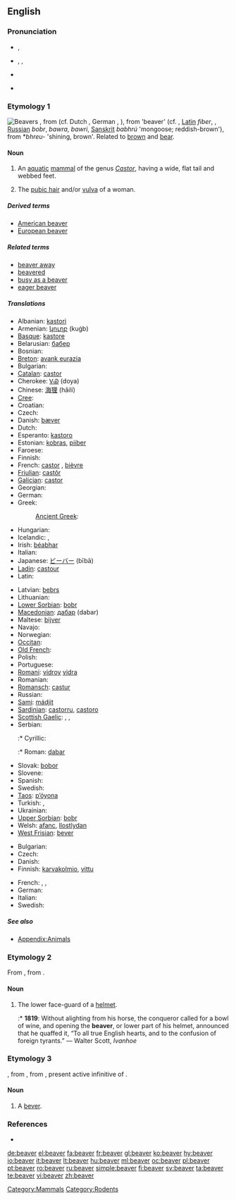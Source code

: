 {{wikipedia}}
==English==

===Pronunciation===
* {{a|RP}} {{IPA|/ˈbiːvə/}}, {{SAMPA|/"bi:v@/}}
* {{a|US}} {{enPR|bēʹvər}}, {{IPA|/ˈbiːvɚ/}}, {{SAMPA|/"bi:v@`/}}
* {{audio|en-us-beaver.ogg|Audio (US)}}
*: {{rhymes|iːvə(r)}}
* {{homophones|Belvoir|bever}}

===Etymology 1===
[[Image:Biber-drawing.jpg|thumb|Beavers]]
{{etyl|ang|en}} {{term|beofor|lang=ang}}, from {{proto|Germanic|ƀeƀruz|lang=en}} (cf. Dutch {{term|bever|lang=nl}}, German {{term|Biber|lang=de}}, {{etyl|sv|-}} {{term|bäver}}), from {{proto|Indo-European|bhébhrus}} 'beaver' (cf. {{etyl|cy|-}} {{term|befer}}, [[Latin]] ''fiber'', {{etyl|lt|-}} {{term|bẽbras|lang=lt}}, [[Russian]] ''bobr'', {{etyl|ae|-}} ''bawra, bawri'', [[Sanskrit]] ''babhrú'' 'mongoose; reddish-brown'), from *''bhreu-'' 'shining, brown'. Related to [[brown]] and [[bear]].

====Noun====
{{en-noun|pl2=beaver}}

# An [[aquatic]] [[mammal]] of the genus ''[[Castor]]'', having a wide, flat tail and webbed feet.
# {{context|coarse|slang}} The [[pubic hair]] and/or [[vulva]] of a woman.

=====Derived terms=====
* [[American beaver]]
* [[European beaver]]

=====Related terms=====
* [[beaver away]]
* [[beavered]]
* [[busy as a beaver]]
* [[eager beaver]]

=====Translations=====
{{trans-top|aquatic mammal}}
* Albanian: [[kastori]]
* Armenian: [[կուղբ]] (kuġb)
* [[Basque]]: [[kastore]]
* Belarusian: [[бабер]] {{m}}
* Bosnian: {{t-|bs|dabar|m}}
* [[Breton]]: [[avank eurazia]]
* Bulgarian: {{t+|bg|бобър|m|tr=bober}}
* [[Catalan]]: [[castor]]
* Cherokee: [[ᏙᏯ]] (doya)
* Chinese: [[海狸]] (hǎilí)
* [[Cree]]: {{t|cr|amisk|sc=Cans|xs=Cree}}
* Croatian: {{t+|hr|dabar|m}}
* Czech: {{t+|cs|bobr|m}}
* Danish: [[bæver]]
* Dutch: {{t+|nl|bever|m}}
* Esperanto: [[kastoro]]
* Estonian: [[kobras]], [[piiber]] {{qualifier|archaic}}
* Faroese: {{t-|fo|bævur|m|xs=Faroese}}
* Finnish: {{t+|fi|majava}}
* French: [[castor]] {{m}}, [[bièvre]] {{m}} {{qualifier|archaic}}
* [[Friulian]]: [[castôr]]
* [[Galician]]: [[castor]]
* Georgian: {{t|ka|თახვი|tr=t'axvi|sc=Geor|xs=Georgian}}
* German: {{t+|de|Biber|m}}
* Greek: {{t+|el|κάστορας|m}}
*: [[Ancient Greek]]: {{tø|grc|κάστωρ|m|tr=kastōr|sc=polytonic}}
* Hungarian: {{t+|hu|hód}}
* Icelandic: {{t+|is|bjór|m}},  {{t|is|bifur|m}}
* Irish: [[béabhar]]
* Italian: {{t+|it|castoro|m}}
* Japanese: [[ビーバー]] (bībā)
* [[Ladin]]: [[castour]]
* Latin: {{t-|la|castor|m}} <!--do not put the scientific name here-->
{{trans-mid}}
* Latvian: [[bebrs]] {{m}}
* Lithuanian: {{t+|lt|bebras|m|xs=Lithuanian}}
* [[Lower Sorbian]]: [[bobr]]
* [[Macedonian]]: [[дабар]] (dabar) {{m}}
* Maltese: [[bijver]] {{m}}
* Navajo: {{tø|nv|chaaʼ}}
* Norwegian: {{t+|no|bever|m}}
* [[Occitan]]: {{t+|oc|vibre|xs=Occitan}}
* [[Old French]]: {{tø|fro|bievre|m}}
* Polish: {{t+|pl|bóbr|m}}
* Portuguese: {{t-|pt|castor|m}}
* [[Romani]]: [[vidroy]] {{m}} [[vidra]] {{f}}
* Romanian: {{t+|ro|castor}}
* [[Romansch]]: [[castur]]
* Russian: {{t+|ru|бобр|m|tr=bobr}}
* [[Sami]]: [[mádjit]]
* [[Sardinian]]: [[castorru]], [[castoro]]
* [[Scottish Gaelic]]: {{t-|gd|los-leathann|m|xs=Scottish Gaelic}}, {{t-|gd|biobhair|m|xs=Scottish Gaelic}}, {{t-|gd|beathadach|m|xs=Scottish Gaelic}}
* Serbian:
*:* Cyrillic: {{t-|sr|дабар|m|sc=Cyrl}}
*:* Roman: [[dabar]] {{m}}
* Slovak: [[bobor]] {{m}}
* Slovene: {{t+|sl|bober|m}}
* Spanish: {{t+|es|castor|m}}
* Swedish: {{t+|sv|bäver}}
* [[Taos]]: [[p’óyona]]
* Turkish: {{t+|tr|kastor}}, {{t+|tr|kunduz}}
* Ukrainian: {{t+|uk|бобер|m|tr=bober|xs=Ukrainian}}
* [[Upper Sorbian]]: [[bobr]]
* Welsh: [[afanc]], [[llostlydan]]
* [[West Frisian]]: [[bever]]
{{trans-bottom}}

{{trans-top|coarse slang: pubic hair/vulva of a woman}}
* Bulgarian: {{t|bg|катеричка|f}}
* Czech: {{t+|cs|bobr|m}}
* Danish: {{t+|da|mis|c}}
* Finnish: [[karvakolmio]], [[vittu]]
{{trans-mid}}
* French: {{t+|fr|chatte|f}}, {{t+|fr|foufoune|f|alt=(fou)foune}}, {{t+|fr|minou|m}}
* German: {{t+|de|Bär}}
* Italian: {{t+|it|figa|f}}
* Swedish: {{t+|sv|mus|c}}
{{trans-bottom}}

=====See also=====
* [[Appendix:Animals]]

===Etymology 2===
From {{etyl|fro|en}} {{term|baviere|lang=fro||child's bib}}, from {{term|baver||slaver|lang=fro}}.

====Noun====
{{en-noun}}

# {{context|obsolete|_|except|_|historical|_|or in|_|heraldry}} The lower face-guard of a [[helmet]].
#:* '''1819''': Without alighting from his horse, the conqueror called for a bowl of wine, and opening the '''beaver''', or lower part of his helmet, announced that he quaffed it, “To all true English hearts, and to the confusion of foreign tyrants.” — Walter Scott, ''Ivanhoe''

===Etymology 3===
{{etyl|xno|en}}, from {{etyl|fro|en}} {{term|beivre|lang=fro}}, from {{etyl|la|en}} {{term|bibere|lang=la}}, present active infinitive of {{term|bibo|bibō|drink|lang=la}}.

====Noun====
{{en-noun}}

# A [[bever]].

===References===
* {{R:Heraldry 1862}}
{{commons}}

[[Category:Mammals]]
[[Category:Rodents]]

[[de:beaver]]
[[el:beaver]]
[[fa:beaver]]
[[fr:beaver]]
[[gl:beaver]]
[[ko:beaver]]
[[hy:beaver]]
[[io:beaver]]
[[it:beaver]]
[[lt:beaver]]
[[hu:beaver]]
[[ml:beaver]]
[[oc:beaver]]
[[pl:beaver]]
[[pt:beaver]]
[[ro:beaver]]
[[ru:beaver]]
[[simple:beaver]]
[[fi:beaver]]
[[sv:beaver]]
[[ta:beaver]]
[[te:beaver]]
[[vi:beaver]]
[[zh:beaver]]